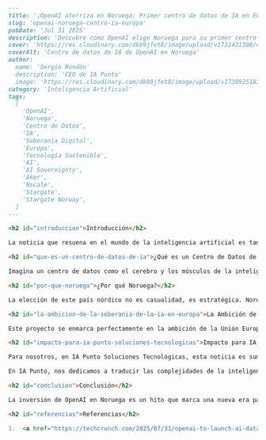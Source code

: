 ```md
---
title: '¡OpenAI aterriza en Noruega: Primer centro de datos de IA en Europa!'
slug: 'openai-noruega-centro-ia-europa'
pubDate: 'Jul 31 2025'
description: 'Descubre cómo OpenAI elige Noruega para su primer centro de datos en Europa, un paso clave para la soberanía de la IA, aprovechando energía renovable y clima frío para una operación sostenible.'
cover: 'https://res.cloudinary.com/dkb9jfet8/image/upload/v1722421300/openai_norway_datacenter_kvt38o.jpg'
coverAlt: 'Centro de datos de IA de OpenAI en Noruega'
author:
  name: 'Sergio Rondón'
  description: 'CEO de IA Punto'
  image: 'https://res.cloudinary.com/dkb9jfet8/image/upload/v1739925181/sergio_gdcaeh.png'
category: 'Inteligencia Artificial'
tags:
  [
    'OpenAI',
    'Noruega',
    'Centro de Datos',
    'IA',
    'Soberanía Digital',
    'Europa',
    'Tecnología Sostenible',
    'AI',
    'AI Sovereignty',
    'Aker',
    'Nscale',
    'Stargate',
    'Stargate Norway',
  ]
---

<h2 id="introduccion">Introducción</h2>

La noticia que resuena en el mundo de la inteligencia artificial es tan emocionante como significativa: OpenAI ha elegido Noruega para instalar su primer centro de datos en Europa. Este movimiento no es solo una expansión geográfica, es una declaración de intenciones y un paso gigante hacia lo que muchos países europeos buscan: la soberanía en la inteligencia artificial.

<h2 id="que-es-un-centro-de-datos-de-ia">¿Qué es un Centro de Datos de IA?</h2>

Imagina un centro de datos como el cerebro y los músculos de la inteligencia artificial. Aquí es donde la magia ocurre: se procesan cantidades colosales de información, se entrenan modelos de IA para que aprendan y mejoren, y se ejecutan las aplicaciones más complejas que hoy en día están transformando industrias enteras. Sin estos centros de poder computacional, las capacidades de la IA serían extremadamente limitadas. La construcción de un centro de este calibre es una inversión masiva en la capacidad de computación, que es fundamental para el avance de modelos de IA cada vez más sofisticados y potentes. Piensa en ello como construir una autopista digital de alta velocidad para que la información fluya sin interrupciones, permitiendo que la IA alcance su máximo potencial.

<h2 id="por-que-noruega">¿Por qué Noruega?</h2>

La elección de este país nórdico no es casualidad, es estratégica. Noruega cuenta con una abundancia de energía renovable, principalmente hidroeléctrica, lo que hace que la operación de un centro de datos, que consume una energía ingente, sea mucho más sostenible y respetuosa con el medio ambiente. Además, su clima naturalmente frío es una ventaja enorme para la refrigeración de los servidores, reduciendo la necesidad de sistemas de enfriamiento artificiales, lo que a su vez disminuye los costos operativos y la huella de carbono. Esto demuestra un compromiso no solo con la expansión tecnológica, sino también con la sostenibilidad, un factor cada vez más importante en las decisiones de inversión a gran escala.

<h2 id="la-ambicion-de-la-soberania-de-la-ia-en-europa">La Ambición de la Soberanía de la IA en Europa</h2>

Este proyecto se enmarca perfectamente en la ambición de la Unión Europea de alcanzar la "soberanía de la IA". Pero, ¿qué significa realmente esto? En pocas palabras, se trata de que Europa tenga la capacidad y la infraestructura necesarias para desarrollar, implementar y controlar su propia tecnología de inteligencia artificial, sin depender exclusivamente de potencias extranjeras. Es una cuestión de seguridad nacional, autonomía tecnológica y competitividad económica. Al invertir en centros de datos y potencia computacional, la UE busca asegurar que su futuro digital esté en sus propias manos, fomentando la innovación local, protegiendo los datos de sus ciudadanos y garantizando que los valores europeos se reflejen en el desarrollo de la IA.

<h2 id="impacto-para-ia-punto-soluciones-tecnologicas">Impacto para IA Punto Soluciones Tecnológicas</h2>

Para nosotros, en IA Punto Soluciones Tecnológicas, esta noticia es sumamente inspiradora y valida nuestra visión. Entendemos que la infraestructura robusta, como este nuevo centro de datos de OpenAI, es la base sobre la cual se construyen las soluciones de IA más avanzadas y efectivas. En IA Punto, nuestra misión es precisamente esa: tomar estas potentes herramientas y hacerlas accesibles y beneficiosas para su negocio. Saber que la capacidad computacional global y europea se expande nos permite soñar más grande y ofrecer soluciones aún más innovadoras a nuestros clientes.

En IA Punto, nos dedicamos a traducir las complejidades de la inteligencia artificial en oportunidades tangibles para su empresa. Ya sea optimizando procesos, mejorando la toma de decisiones, o creando experiencias personalizadas para sus clientes, la expansión de la infraestructura global de IA significa que podemos ofrecerle un acceso más rápido y eficiente a tecnologías de vanguardia. Nos aseguramos de que su empresa no solo se adapte a la era de la IA, sino que la lidere. Creemos firmemente que, con la infraestructura adecuada y el socio tecnológico correcto como IA Punto, el potencial de la IA es ilimitado.

<h2 id="conclusion">Conclusión</h2>

La inversión de OpenAI en Noruega es un hito que marca una nueva era para la inteligencia artificial en Europa. Subraya la creciente importancia de la potencia computacional y la autonomía en el desarrollo tecnológico. Este es un momento emocionante, lleno de posibilidades, y en IA Punto Soluciones Tecnológicas estamos listos para ayudarle a navegar este futuro impulsado por la IA, transformando desafíos en crecimiento y visión en realidad.

<h2 id="referencias">Referencias</h2>

1.  <a href="https://techcrunch.com/2025/07/31/openai-to-launch-ai-data-center-in-norway-its-first-in-europe/" target="_blank" rel="noopener noreferrer">TechCrunch: OpenAI lanza centro de datos de IA en Noruega</a>
```